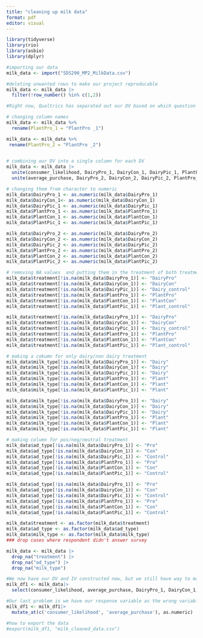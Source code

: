 ```yaml
---
title: "cleaning up milk data"
format: pdf
editor: visual
---
```


```r
library(tidyverse)
library(rio)
library(asbio)
library(dplyr)
```

```r
#importing our data
milk_data <- import("SDS290_MP2_MilkData.csv")
```

```r
#deleting unwanted rows to make our project reproducable
milk_data <- milk_data |>
  filter(!row_number() %in% c(1,2))
```

```r
#Right now, Qualtrics has separated out our DV based on which question they received, but we need to combine them into a single column for each DV. R needs to know that we want to compare responses from each group. We also need to create an indicator for which group someone is in

# changing column names
milk_data <- milk_data %>%
  rename(PlantPro_1 = "PlantPro _1")

milk_data <- milk_data %>%
 rename(PlantPro_2 = "PlantPro _2") 
  
```

```r
# combining our DV into a single column for each DV
milk_data <- milk_data |>
  unite(consumer_likelihood, DairyPro_1, DairyCon_1, DairyPic_1, PlantPro_1, PlantCon_1, PlantPic_1, sep = "", remove=F) |>
  unite(average_purchase, DairyPro_2, DairyCon_2, DairyPic_2, PlantPro_2, PlantCon_2,PlantPic_2, sep = "", remove=F)
```

```r
# changing them from character to numeric
milk_data$DairyPro_1 <- as.numeric(milk_data$DairyPro_1)
milk_data$DairyCon_1<- as.numeric(milk_data$DairyCon_1)
milk_data$DairyPic_1 <- as.numeric(milk_data$DairyPic_1)
milk_data$PlantPro_1 <- as.numeric(milk_data$PlantPro_1)
milk_data$PlantCon_1 <- as.numeric(milk_data$PlantCon_1)
milk_data$PlantPic_1 <- as.numeric(milk_data$PlantPic_1)

milk_data$DairyPro_2 <- as.numeric(milk_data$DairyPro_2)
milk_data$DairyCon_2 <- as.numeric(milk_data$DairyCon_2)
milk_data$DairyPic_2 <- as.numeric(milk_data$DairyPic_2)
milk_data$PlantPro_2 <- as.numeric(milk_data$PlantPro_2)
milk_data$PlantCon_2 <- as.numeric(milk_data$PlantCon_2)
milk_data$PlantPic_2 <- as.numeric(milk_data$PlantPic_2)


```

```r
# removing NA values  and putting them in the treatment of both treatments together
milk_data$treatment[!is.na(milk_data$DairyPro_1)] <- "DairyPro"
milk_data$treatment[!is.na(milk_data$DairyCon_1)] <- "DairyCon"
milk_data$treatment[!is.na(milk_data$DairyPic_1)] <- "Dairy_control"
milk_data$treatment[!is.na(milk_data$PlantPro_1)] <- "PlantPro"
milk_data$treatment[!is.na(milk_data$PlantCon_1)] <- "PlantCon"
milk_data$treatment[!is.na(milk_data$PlantPic_1)] <- "Plant_control"

milk_data$treatment[!is.na(milk_data$DairyPro_1)] <- "DairyPro"
milk_data$treatment[!is.na(milk_data$DairyCon_1)] <- "DairyCon"
milk_data$treatment[!is.na(milk_data$DairyPic_1)] <- "Dairy_control"
milk_data$treatment[!is.na(milk_data$PlantPro_1)] <- "PlantPro"
milk_data$treatment[!is.na(milk_data$PlantCon_1)] <- "PlantCon"
milk_data$treatment[!is.na(milk_data$PlantPic_1)] <- "Plant_control"

# making a cokumn for only dairy/non dairy treatment
milk_data$milk_type[!is.na(milk_data$DairyPro_1)] <- "Dairy"
milk_data$milk_type[!is.na(milk_data$DairyCon_1)] <- "Dairy"
milk_data$milk_type[!is.na(milk_data$DairyPic_1)] <- "Dairy"
milk_data$milk_type[!is.na(milk_data$PlantPro_1)] <- "Plant"
milk_data$milk_type[!is.na(milk_data$PlantCon_1)] <- "Plant"
milk_data$milk_type[!is.na(milk_data$PlantPic_1)] <- "Plant"

milk_data$milk_type[!is.na(milk_data$DairyPro_1)] <- "Dairy"
milk_data$milk_type[!is.na(milk_data$DairyCon_1)] <- "Dairy"
milk_data$milk_type[!is.na(milk_data$DairyPic_1)] <- "Dairy"
milk_data$milk_type[!is.na(milk_data$PlantPro_1)] <- "Plant"
milk_data$milk_type[!is.na(milk_data$PlantCon_1)] <- "Plant"
milk_data$milk_type[!is.na(milk_data$PlantPic_1)] <- "Plant"

# making column for pos/neg/neutral treatment
milk_data$ad_type[!is.na(milk_data$DairyPro_1)] <- "Pro"
milk_data$ad_type[!is.na(milk_data$DairyCon_1)] <- "Con"
milk_data$ad_type[!is.na(milk_data$DairyPic_1)] <- "Control"
milk_data$ad_type[!is.na(milk_data$PlantPro_1)] <- "Pro"
milk_data$ad_type[!is.na(milk_data$PlantCon_1)] <- "Con"
milk_data$ad_type[!is.na(milk_data$PlantPic_1)] <- "Control"

milk_data$ad_type[!is.na(milk_data$DairyPro_1)] <- "Pro"
milk_data$ad_type[!is.na(milk_data$DairyCon_1)] <- "Con"
milk_data$ad_type[!is.na(milk_data$DairyPic_1)] <- "Control"
milk_data$ad_type[!is.na(milk_data$PlantPro_1)] <- "Pro"
milk_data$ad_type[!is.na(milk_data$PlantCon_1)] <- "Con"
milk_data$ad_type[!is.na(milk_data$PlantPic_1)] <- "Control"
```

```r
milk_data$treatment <- as.factor(milk_data$treatment)
milk_data$ad_type <- as.factor(milk_data$ad_type)
milk_data$milk_type <- as.factor(milk_data$milk_type)
### drop cases where respondent didn't answer survey

milk_data <- milk_data |>
  drop_na("treatment") |>
  drop_na("ad_type") |>
  drop_na("milk_type")
```

```r
#We now have our DV and IV constructed now, but we still have way to many variable, we can select for the ones we want
milk_df1 <- milk_data|>
  select(consumer_likelihood, average_purchase, DairyPro_1, DairyCon_1, DairyPic_1, PlantPro_1, PlantCon_1, PlantPic_1, DairyPro_2, DairyCon_2, DairyPic_2, PlantPro_2, PlantCon_2, PlantPic_2, treatment, ad_type, milk_type)
```

```r
#Our last problem is we have our response variable as the wrong variable type & we need to convert them to numeric. We are now ready to go.
milk_df1 <- milk_df1|>
  mutate_at(c('consumer_likelihood', 'average_purchase'), as.numeric)
```

```r
#how to export the data
#export(milk_df1, "milk_cleaned_data.csv")
```
